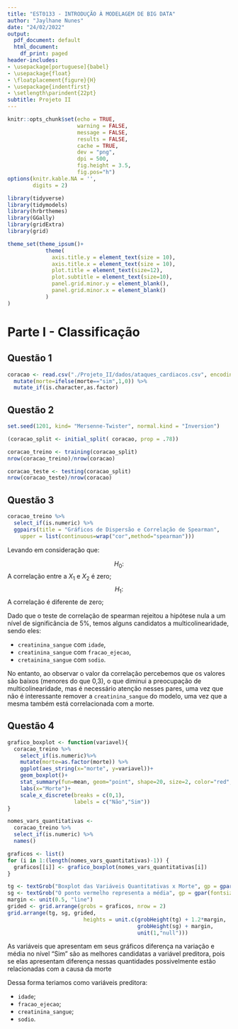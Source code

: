 ```yaml
---
title: "EST0133 - INTRODUÇÃO À MODELAGEM DE BIG DATA"
author: "Jaylhane Nunes"
date: "24/02/2022"
output:
  pdf_document: default
  html_document:
    df_print: paged
header-includes:
- \usepackage[portuguese]{babel}
- \usepackage{float}
- \floatplacement{figure}{H}
- \usepackage{indentfirst}
- \setlength\parindent{22pt}
subtitle: Projeto II
---
```


```r
knitr::opts_chunk$set(echo = TRUE, 
                      warning = FALSE,
                      message = FALSE,
                      results = FALSE,
                      cache = TRUE,
                      dev = "png", 
                      dpi = 500,
                      fig.height = 3.5,
                      fig.pos="h")
options(knitr.kable.NA = '',
        digits = 2)
```

```r
library(tidyverse)
library(tidymodels)
library(hrbrthemes)
library(GGally)
library(gridExtra)
library(grid)
```

```r
theme_set(theme_ipsum()+
            theme(
              axis.title.y = element_text(size = 10),
              axis.title.x = element_text(size = 10),
              plot.title = element_text(size=12),
              plot.subtitle = element_text(size=10),
              panel.grid.minor.y = element_blank(),
              panel.grid.minor.x = element_blank()
            )
)
```

# Parte I - Classificação

## Questão 1

```r
coracao <- read.csv("./Projeto_II/dados/ataques_cardiacos.csv", encoding = "UTF-8") %>% 
  mutate(morte=ifelse(morte=="sim",1,0)) %>% 
  mutate_if(is.character,as.factor)
```

## Questão 2

```r
set.seed(1201, kind= "Mersenne-Twister", normal.kind = "Inversion")

(coracao_split <- initial_split( coracao, prop = .78))

coracao_treino <- training(coracao_split)
nrow(coracao_treino)/nrow(coracao)

coracao_teste <- testing(coracao_split)
nrow(coracao_teste)/nrow(coracao)

```

## Questão 3

```r
coracao_treino %>% 
  select_if(is.numeric) %>% 
  ggpairs(title = "Gráficos de Dispersão e Correlação de Spearman",
    upper = list(continuous=wrap("cor",method="spearman")))
```

Levando em consideração que:

$$H_0:$$ A correlação entre a $X_1$ e $X_2$ é zero;
$$H_1:$$ A correlação é diferente de zero; 

Dado que o teste de correlação de spearman rejeitou a hipótese nula a um nível de significância de 5%, temos alguns candidatos a multicolinearidade, sendo eles:

* `creatinina_sangue` com `idade`,
* `creatinina_sangue` com `fracao_ejecao`,
* `cretainina_sangue` com `sodio`. 

No entanto, ao observar o valor da correlação percebemos que os valores são baixos (menores do que 0,3), o que diminui a preocupação de multicolinearidade, mas é necessário atenção nesses pares, uma vez que não é interessante remover a `creatinina_sangue` do modelo, uma vez que a mesma também está correlacionada com a morte. 

## Questão 4

```r
grafico_boxplot <- function(variavel){
  coracao_treino %>% 
    select_if(is.numeric)%>%
    mutate(morte=as.factor(morte)) %>% 
    ggplot(aes_string(x="morte", y=variavel))+
    geom_boxplot()+
    stat_summary(fun=mean, geom="point", shape=20, size=2, color="red", fill="red")+
    labs(x="Morte")+
    scale_x_discrete(breaks = c(0,1),
                     labels = c("Não","Sim"))
}

nomes_vars_quantitativas <- 
  coracao_treino %>% 
  select_if(is.numeric) %>% 
  names()

graficos <- list()
for (i in 1:(length(nomes_vars_quantitativas)-1)) {
  graficos[[i]] <- grafico_boxplot(nomes_vars_quantitativas[i])
}

tg <- textGrob("Boxplot das Variáveis Quantitativas x Morte", gp = gpar(fontsize = 13, fontface = 'bold'))
sg <- textGrob("O ponto vermelho representa a média", gp = gpar(fontsize = 10))
margin <- unit(0.5, "line")
grided <- grid.arrange(grobs = graficos, nrow = 2)
grid.arrange(tg, sg, grided,
                        heights = unit.c(grobHeight(tg) + 1.2*margin, 
                                         grobHeight(sg) + margin, 
                                         unit(1,"null")))
```

As variáveis que apresentam em seus gráficos diferença na variação e média no nível "Sim" são as melhores candidatas a variável preditora, pois se elas apresentam diferença nessas quantidades possivelmente estão relacionadas com a causa da morte 

Dessa forma teriamos como variáveis preditora:

* `idade`;
* `fracao_ejecao`;
* `creatinina_sangue`;
* `sodio`.